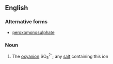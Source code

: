 ==English==

===Alternative forms===
* [[peroxomonosulphate]]

===Noun===
{{wikipedia}}
{{en-noun}}

# {{label|en|inorganic chemistry}} The [[oxyanion]] SO<sub>5</sub><sup>2-</sup>; any [[salt]] containing this ion